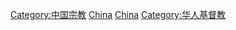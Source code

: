 {{Catnav|頁面分類|各種主題的頁面分類|按國家分類|各國宗教|中国宗教}}
{{Commons category|Christianity in China}}
{{Catmore}}

[[Category:中国宗教|Category:中国宗教]]
[[Category:東亞基督教|China]]
[[Category:亚洲各国基督教|China]]
[[Category:华人基督教|Category:华人基督教]]